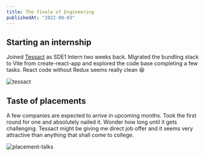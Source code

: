 ```yaml
---
title: The finale of Engineering
publishedAt: "2022-08-03"
---
```


## Starting an internship

Joined [Tessact](https://tessact.com/) as SDE1 Intern two weeks back. Migrated the bundling stack to Vite from create-react-app and explored the code base completing a few tasks. React code without Redux seems really clean 😆

![tessact](/assets/images/2022/tessact-meeting.jpeg)

## Taste of placements

A few companies are expected to arrive in upcoming months. Took the first round for one and absolutely nailed it. Wonder how long until it gets challenging. Tessact might be giving me direct job offer and it seems very attractive than anything that shall come to college.

![placement-talks](/assets/images/2022/placement-talks.jpg)
